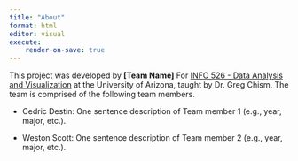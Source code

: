 ```yaml
---
title: "About"
format: html
editor: visual
execute:
    render-on-save: true
---
```


This project was developed by **\[Team Name\]** For [INFO 526 - Data Analysis and Visualization](https://datavizaz.org/) at the University of Arizona, taught by Dr. Greg Chism. The team is comprised of the following team members.

-   Cedric Destin: One sentence description of Team member 1 (e.g., year, major, etc.).

-   Weston Scott: One sentence description of Team member 2 (e.g., year, major, etc.).